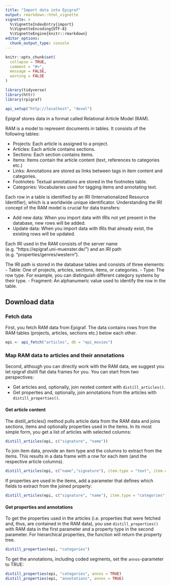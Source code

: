 ```yaml
---
title: "Import data into Epigraf"
output: rmarkdown::html_vignette
vignette: >
  %\VignetteIndexEntry{import}
  %\VignetteEncoding{UTF-8}
  %\VignetteEngine{knitr::rmarkdown}
editor_options: 
  chunk_output_type: console
---
```


```r
knitr::opts_chunk$set(
  collapse = TRUE,
  comment = "#>", 
  message = FALSE, 
  warning = FALSE
)

library(tidyverse)
library(httr)
library(rpigraf)

api_setup("http://localhost", "devel")

```

Epigraf stores data in a format called Relational Article Model (RAM).

RAM is a model to represent documents in tables. 
It consists of the following tables:

- Projects: Each article is assigned to a project.
- Articles: Each article contains sections.
- Sections: Each section contains items.
- Items: Items contain the article content (text, references to categories etc.)
- Links: Annotations are stored as links between tags in item content and categories.
- Footnotes: Textual annotations are stored in the footnotes table.
- Categories: Vocabularies used for tagging items and annotating text.

Each row in a table is identified by an IRI (Internationalized Resource Identifier),
which is a worldwide unique identificator. 
Understanding the IRI concept of the RAM model is crucial for data transfers:

- Add new data: When you import data with IRIs not yet present in the database,
  new rows will be added.
- Update data:  When you import data with IRIs that already exist, 
  the existing rows will be updated.
  
Each IRI used in the RAM consists of the server name (e.g. "https://epigraf.uni-muenster.de/")
and an IRI path (e.g. "properties/genres/western"). 

The IRI path is stored in the database tables and consists of three elements:
- Table: One of projects, articles, sections, items, or categories.
- Type: The row type. For example, you can distinguish different category systems by their type.
- Fragment: An alphanumeric value used to identify the row in the table.


## Download data

### Fetch data

First, you fetch RAM data from Epigraf. 
The data contains rows from the RAM tables (projects, articles, sections etc.) below each other.

```r
epi <- api_fetch("articles", db = "epi_movies")

```

### Map RAM data to articles and their annotations

Second, although you can directly work with the RAM data, we suggest you let rpigraf distill flat data frames for you.
You can start from two perspectives:

- Get articles and, optionally, join nested content with `distill_articles()`.
- Get properties and, optionally, join annotations from the articles with `distill_properties()`.

#### Get article content

The distill_articles() method pulls article data from the RAM data and joins sections, items and optionally properties used in the items.
In its most simple form, you get a list of articles with selected columns:

```r
distill_articles(epi, c("signature", "name"))
```

To join item data, provide an item type and the columns to extract from the items.
This results in a data frame with a row for each item (and the respective article columns).

```r
distill_articles(epi, c("name","signature"), item.type = "text", item.cols = "content")

```

If properties are used in the items, add a parameter that defines which fields to extract from the joined property:

```r
distill_articles(epi, c("signature", "name"), item.type = "categories", property.cols = "lemma")

```

#### Get properties and annotations

To get the properties used in the articles (i.e. properties that were fetched and, thus, are contained in the RAM data),
you use `distill_properties()` with RAM data in the first parameter and a property type in the second parameter.
For hierarchical properties, the function will return the property tree.

```r
distill_properties(epi, "categories")
```

To get the annotations, including coded segments, set the `annos`-parameter to TRUE:

```r
distill_properties(epi, "categories", annos = TRUE)
distill_properties(epi, "annotations", annos = TRUE)

```

